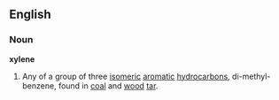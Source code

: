 ==English==
===Noun===
'''xylene'''
#{{Chemistry}} Any of a group of three [[isomeric]] [[aromatic]] [[hydrocarbon]]s, di-methyl-benzene, found in [[coal]] and [[wood]] [[tar]].
{{wikipedia}}